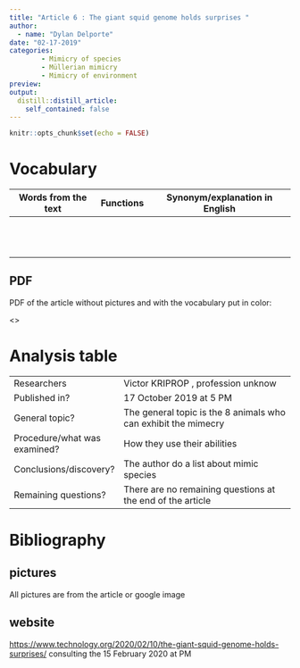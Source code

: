 ```yaml
---
title: "Article 6 : The giant squid genome holds surprises "
author: 
  - name: "Dylan Delporte"
date: "02-17-2019"
categories:
        - Mimicry of species
        - Müllerian mimicry
        - Mimicry of environment
preview: 
output:
  distill::distill_article:
    self_contained: false
---
```


```r
knitr::opts_chunk$set(echo = FALSE)
```

# Vocabulary 

| Words from the text | Functions   |  Synonym/explanation in English |
| ------------------- | ------------|------------- |
| | | | 
| | | | 
| | | | 
| | | | 
| | | | 
| | | | 
| | | | 
| | | | 
| | | | 
| | | | 
| | | | 
| | | | 

## PDF
PDF of the article without pictures and with the vocabulary put in color:

<>


# Analysis table 

|                              |                                                                     |
| ---------------------------- | ------------------------------------------------------------------- |
| Researchers                  | Victor KRIPROP , profession unknow                       |
| Published in?                | 17 October 2019 at 5 PM                                                     |
| General topic?               | The general topic is the 8 animals who can exhibit the mimecry |
| Procedure/what was examined? |   How they use their abilities  |
| Conclusions/discovery?       |  The author do a list about mimic species |
| Remaining questions?         | There are no remaining questions at the end of the article |

# Bibliography

## pictures

All pictures are from the article or google image

## website
<https://www.technology.org/2020/02/10/the-giant-squid-genome-holds-surprises/>
consulting the 15 February 2020 at  PM 




